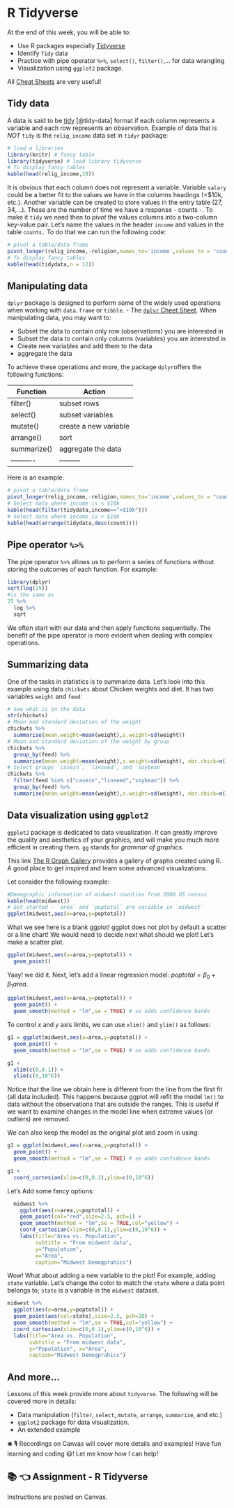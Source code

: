 # R Tidyverse {.unnumbered}

At the end of this week, you will be able to:

-   Use R packages especially [Tidyverse](https://www.tidyverse.org/){target="_blank"}
-   Identify `Tidy` data
-   Practice with pipe operator `%>%`, `select()`, `filter()`,... for data wrangling
-   Visualization using `ggplot2` package.

All [Cheat Sheets](https://www.rstudio.com/resources/cheatsheets/){target="_blank"} are very useful!

## Tidy data {.unnumbered}

A data is said to be [tidy](https://vita.had.co.nz/papers/tidy-data.html){target="_blank"} [@tidy-data] format if each column represents a variable and each row represents an observation. Example of data that is *NOT* `tidy` is the `relig_income` data set in `tidyr` package:

```r
# load a libraries
library(knitr) # fancy table
library(tidyverse) # load library tidyverse
# To display fancy tables
kable(head(relig_income,10))
```

It is obvious that each column does not represent a variable. Variable `salary` could be a better fit to the values we have in the columns headings (\<\$10k, etc.). Another variable can be created to store values in the entry table (27, 34,...). These are the number of time we have a response - counts -. To make it `tidy` we need then to *pivot* the values columns into a two-column key-value pair. Let's name the values in the header `income` and values in the table `counts.` To do that we can run the following code:

```r
# pivot a table/data frame
pivot_longer(relig_income,-religion,names_to='income',values_to = "count") -> tidydata
# To display fancy tables
kable(head(tidydata,n = 12))
```

## Manipulating data {.unnumbered}

`dplyr` package is designed to perform some of the widely used operations when working with `data.frame` or `tibble`. - The [`dplyr` Cheet Sheet](https://www.rstudio.com/wp-content/uploads/2015/02/data-wrangling-cheatsheet.pdf){target="_blank"}. When manipulating data, you may want to:

-   Subset the data to contain only row (observations) you are interested in
-   Subset the data to contain only columns (variables) you are interested in
-   Create new variables and add them to the data
-   aggregate the data

To achieve these operations and more, the package `dplyr`offers the following functions:

| Function    | Action                |
|-------------|-----------------------|
| filter()    | subset rows           |
| select()    | subset variables      |
| mutate()    | create a new variable |
| arrange()   | sort                  |
| summarize() | aggregate the data    |
| ----------  | ---------             |

Here is an example:

```r
# pivot a table/data frame
pivot_longer(relig_income,-religion,names_to='income',values_to = "count") -> tidydata
# Select data where income is < $10k
kable(head(filter(tidydata,income=="<$10k")))
# Select data where income is < $10k
kable(head(arrange(tidydata,desc(count))))
```

## Pipe operator `%>%` {.unnumbered}

The pipe operator `%>%` allows us to perform a series of functions without storing the outcomes of each function. For example:

```r
library(dplyr)
sqrt(log(25))
#is the same as
25 %>% 
  log %>% 
  sqrt
```

We often start with our data and then apply functions sequentially. The benefit of the pipe operator is more evident when dealing with complex operations.

## Summarizing data {.unnumbered}

One of the tasks in statistics is to summarize data. Let's look into this example using data `chickwts` about Chicken weights and diet. It has two variables `weight` and `feed`:

```r
# See what is in the data
str(chickwts)
# Mean and standard deviation of the weight
chickwts %>% 
  summarise(mean.weight=mean(weight),s.weight=sd(weight))
# Mean and standard deviation of the weight by group
chickwts %>% 
  group_by(feed) %>% 
  summarise(mean.weight=mean(weight),s.weight=sd(weight), nbr.chick=n())
# Select groups `casein`, `linseed`, and `soybean`
chickwts %>% 
  filter(feed %in% c("casein","linseed","soybean")) %>% 
  group_by(feed) %>% 
  summarise(mean.weight=mean(weight),s.weight=sd(weight), nbr.chick=n())
```

## Data visualization using `ggplot2` {.unnumbered}

`ggplot2` package is dedicated to data visualization. It can greatly improve the quality and aesthetics of your graphics, and will make you much more efficient in creating them. `gg` stands for *grammar of graphics*.

This link [The R Graph Gallery](https://www.r-graph-gallery.com/index.html){target="_blank"} provides a gallery of graphs created using R. A good place to get inspired and learn some advanced visualizations.

Let consider the following example:

```r

#Demographic information of midwest counties from 2000 US census
kable(head(midwest))
# Get started - `area` and `poptotal` are variable in `midwest`
ggplot(midwest,aes(x=area,y=poptotal))
```

What we see here is a blank ggplot! ggplot does not plot by default a scatter or a line chart! We would need to decide next what should we plot! Let's make a scatter plot.

```r

ggplot(midwest,aes(x=area,y=poptotal)) + 
  geom_point()
```

Yaay! we did it. Next, let's add a linear regression model: $poptotal = \beta_0 + \beta_1 area$.

```r

ggplot(midwest,aes(x=area,y=poptotal)) + 
  geom_point() + 
  geom_smooth(method = "lm",se = TRUE) # se adds confidence bands
```

To control *x* and *y* axis limits, we can use `xlim()` and `ylim()` as follows:

```r

g1 = ggplot(midwest,aes(x=area,y=poptotal)) + 
  geom_point() + 
  geom_smooth(method = "lm",se = TRUE) # se adds confidence bands

g1 + 
  xlim(c(0,0.1)) + 
  ylim(c(0,10^6)) 

```

Notice that the line we obtain here is different from the line from the first fit (all data included). This happens because ggplot will refit the model `lm()` to data without the observations that are outside the ranges. This is useful if we want to examine changes in the model line when extreme values (or outliers) are removed.

We can also keep the model as the original plot and zoom in using:

```r

g1 = ggplot(midwest,aes(x=area,y=poptotal)) + 
  geom_point() + 
  geom_smooth(method = "lm",se = TRUE) # se adds confidence bands

g1 + 
  coord_cartesian(xlim=c(0,0.1),ylim=c(0,10^6))
```

Let's Add some fancy options:

```r

  midwest %>% 
    ggplot(aes(x=area,y=poptotal)) + 
    geom_point(col="red",size=2.5, pch=1) +
    geom_smooth(method = "lm",se = TRUE,col="yellow") + 
    coord_cartesian(xlim=c(0,0.1),ylim=c(0,10^6)) +
    labs(title="Area vs. Population",
         subtitle = "From midwest data", 
         y="Population", 
         x="Area", 
         caption="Midwest Demogprahics") 
```

Wow! What about adding a new variable to the plot! For example, adding `state` variable. Let's change the color to match the `state` where a data point belongs to; `state` is a variable in the `midwest` dataset.

```r

midwest %>%
  ggplot(aes(x=area,y=poptotal)) + 
  geom_point(aes(col=state),size=2.5, pch=20) + 
  geom_smooth(method = "lm",se = TRUE,col="yellow") + 
  coord_cartesian(xlim=c(0,0.1),ylim=c(0,10^6)) +
  labs(title="Area vs. Population",
       subtitle = "From midwest data", 
       y="Population", x="Area", 
       caption="Midwest Demogprahics") 
```

## And more... {.unnumbered}

Lessons of this week provide more about `tidyverse`. The following will be covered more in details:

-   Data manipulation (`filter`, `select`, `mutate`, `arrange`, `summarize`, and etc.)
-   `ggplot2` package for data visualization.
-   An extended example <!-- using  --> <!-- [Sean Lahman's baseball database](http://www.seanlahman.com/baseball-archive/statistics/){target="_blank"}. -->

🛎 🎙️ Recordings on Canvas will cover more details and examples! Have fun learning and coding 😃! Let me know how I can help!

## 📚 👈 Assignment - R Tidyverse {.unnumbered}

Instructions are posted on Canvas.
